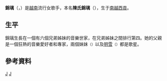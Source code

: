 {{blpunsourced|time=2018-09-19T09:53:33+00:00}}
{{Expand language|vi|date=2018年9月}}

{{藝人
| 姓名 = 錦璃<br><small>{{lang|vi|Cẩm Ly}}</small>
| 類型 = 女歌手    
| 圖片簡介 = 
| 圖片尺寸 = 
| 原名 = 陳氏錦璃<small>（{{lang|vi|Trần Thị Cẩm Ly}}）</small>
| 別名 = 
| 英文名 = 
| 國籍 = {{flag|South Vietnam}}（1970-1975）<br>{{VIE}}（1976-）
| 出生日期 = {{Birth_date_and_age|1970|3|30}}
| 出生地點 ={{flag|South Vietnam}}[[胡志明市|西貢]]
| 逝世 =
| 配偶 = 
| 音樂類型 = [[越南語|越南語]]流行音樂
| 職業 =
| 活躍年代 = 1993年至今
| 唱片公司 = 金利<ref>{{vie|qn=Kim Lợi|hn=金利|f=h}}</ref>studio 
| 經紀公司 =
| 相關團體 =
| 網站 = [http://casicamly.org/]
| 音樂專輯 =
}}

'''錦璃'''（{{vie|v=Cẩm Ly}}，{{bd|1970年|3月30日|catIdx=C陳}}）是[[越南|越南]]流行女歌手，本名'''陳氏錦璃'''（{{vie|v=Trần Thị Cẩm Ly}}），生于[[越南共和國|南越]][[胡志明市|西貢]]。

==生平==

錦璃生長在一個有六個兄弟姊妹的音樂世家，在兄弟姊妹之間排行第四。她的父親是一個狂熱的音樂愛好者和專家，兩個妹妹{{link-vi|河芳|Hà Phương (ca sĩ)}}<small>（{{vie|v=Hà Phương}}）</small>以及[[明雪|明雪]]<small>（{{vie|v=Minh Tuyết}}）</small>都是歌星。

==參考資料==
{{reflist}}

{{Normdaten}}
[[Category:越南女歌手|J]]
[[Category:陳姓|J]]